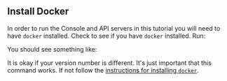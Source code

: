
## Install Docker

In order to run the Console and API servers in this tutorial you will need to have `docker` installed.
Check to see if you have `docker` installed. Run:

<TerminalCommand code="docker --version" />

You should see something like:

<DockerVersionOutput />

It is okay if your version number is different. It's just important that this command works.
If not follow the [instructions for installing `docker`][install docker].

[install docker]: https://docs.docker.com/get-docker/
